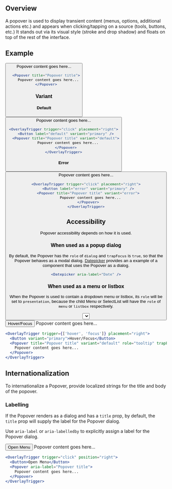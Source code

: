 
## Overview

A popover is used to display transient content (menus, options, additional actions etc.)
and appears when clicking/tapping on a source (tools, buttons, etc.) It stands out via its
visual style (stroke and drop shadow) and floats on top of the rest of the interface.

## Example

<OverlayTrigger trigger="click" placement="right">
  <Button label="Click" variant="primary" />
  <Popover title="Popover title">
    Popover content goes here...
  </Popover>
</OverlayTrigger>

```jsx
  <Popover title="Popover title">
    Popover content goes here...
  </Popover>
```

### Variant

#### Default

<OverlayTrigger trigger="click" placement="right">
  <Button label="default" variant="primary" />
  <Popover title="Popover title" variant="default">
    Popover content goes here...
  </Popover>
</OverlayTrigger>

```jsx
<OverlayTrigger trigger="click" placement="right">
  <Button label="default" variant="primary" />
  <Popover title="Popover title" variant="default">
    Popover content goes here...
  </Popover>
</OverlayTrigger>
```

#### Error

<OverlayTrigger trigger="click" placement="right">
  <Button label="error" variant="primary" />
  <Popover title="Popover title" variant="error">
    Popover content goes here...
  </Popover>
</OverlayTrigger>

```jsx
<OverlayTrigger trigger="click" placement="right">
  <Button label="error" variant="primary" />
  <Popover title="Popover title" variant="error">
    Popover content goes here...
  </Popover>
</OverlayTrigger>
```

## Accessibility

Popover accessibility depends on how it is used.

### When used as a popup dialog

By default, the Popover has the `role` of `dialog` and `trapFocus` is `true`, so that the Popover behaves as a modal dialog.
[Datepicker](/components/Datepicker) provides an a example of a component that uses the Popover as a dialog.

<Datepicker aria-label="Date" />

```jsx
<Datepicker aria-label="Date" />
```

### When used as a menu or listbox

When the Popover is used to contain a dropdown menu or listbox, its `role` will be set to `presentation`,
because the child Menu or SelectList will have the `role` of `menu` or `listbox` respectively.

<FieldLabel label="Country">
  <Select
    options={[
      {label: 'Afghanistan', value: 'AF'},
      {label: 'Åland Islands', value: 'AX'},
      {label: 'Albania', value: 'AL'},
      {label: 'Algeria', value: 'DZ'},
      {label: 'American Samoa', value: 'AS'},
      {label: 'Andorra', value: 'AD'},
      {label: 'Angola', value: 'AO'},
      {label: 'Anguilla', value: 'AI'},
      {label: 'Antarctica', value: 'AQ'},
      {label: 'Antigua and Barbuda', value: 'AG'}
    ]} />
</FieldLabel>

```jsx
<FieldLabel label="Country">
  <Select
    options={[
      {label: 'Afghanistan', value: 'AF'},
      {label: 'Åland Islands', value: 'AX'},
      {label: 'Albania', value: 'AL'},
      {label: 'Algeria', value: 'DZ'},
      {label: 'American Samoa', value: 'AS'},
      {label: 'Andorra', value: 'AD'},
      {label: 'Angola', value: 'AO'},
      {label: 'Anguilla', value: 'AI'},
      {label: 'Antarctica', value: 'AQ'},
      {label: 'Antigua and Barbuda', value: 'AG'}
    ]} />
</FieldLabel>
```

### When used as a Tooltip

When the Popover displays on hover or focus as a tooltip, `role` will be `tooltip` and set `trapFocus` to `false`, so that the Popover will not steal focus and it behaves like a tooltip.

<OverlayTrigger trigger={['hover', 'focus']} placement="right">
  <Button variant="primary">Hover/Focus</Button>
  <Popover title="Popover title" variant="default" role="tooltip" trapFocus={false}>
    Popover content goes here...
  </Popover>
</OverlayTrigger>

```jsx
<OverlayTrigger trigger={['hover', 'focus']} placement="right">
  <Button variant="primary">Hover/Focus</Button>
  <Popover title="Popover title" variant="default" role="tooltip" trapFocus={false}>
    Popover content goes here...
  </Popover>
</OverlayTrigger>
```

## Internationalization

To internationalize a Popover, provide localized strings for the title and body of the popover.

### Labelling

If the Popover renders as a dialog and has a `title` prop, by default, the `title` prop will supply the label for the Popover dialog.

Use `aria-label` or `aria-labelledby` to explicitly assign a label for the Popover dialog.

<OverlayTrigger trigger="click" position="right">
  <Button>Open Menu</Button>
  <Popover aria-label="Popover title">
    Popover content goes here...
  </Popover>
</OverlayTrigger>

```jsx
<OverlayTrigger trigger="click" position="right">
  <Button>Open Menu</Button>
  <Popover aria-label="Popover title">
    Popover content goes here...
  </Popover>
</OverlayTrigger>
```
